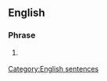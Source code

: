 ==English==
{{wikipedia}}

===Phrase===
{{en-phrase|[[I]] [[approve]] [[this]] [[message]]}}

# {{US|politics}} {{non-gloss|a phrase said by candidates for federal office to show their consent to comply the elective law passed in 2002.}}

[[Category:English sentences]]